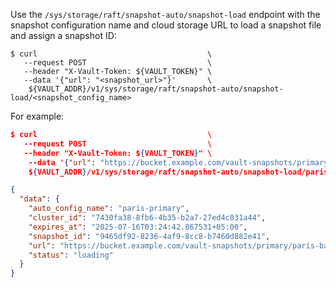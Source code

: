 Use the `/sys/storage/raft/snapshot-auto/snapshot-load` endpoint with the snapshot
configuration name and cloud storage URL to load a snapshot file and assign a
snapshot ID:

```shell-session
$ curl                                      \
   --request POST                           \
   --header "X-Vault-Token: ${VAULT_TOKEN}" \
   --data '{"url": "<snapshot_url>"}'       \
    ${VAULT_ADDR}/v1/sys/storage/raft/snapshot-auto/snapshot-load/<snapshot_config_name>
```

For example:

<CodeBlockConfig hideClipboard highlight="12">

```json
$ curl                                      \
   --request POST                           \
   --header "X-Vault-Token: ${VAULT_TOKEN}" \
    --data '{"url": "https://bucket.example.com/vault-snapshots/primary/paris-backup.snap"}' \
    ${VAULT_ADDR}/v1/sys/storage/raft/snapshot-auto/snapshot-load/paris-primary | jq

{
  "data": {
    "auto_config_name": "paris-primary",
    "cluster_id": "7430fa38-8fb6-4b35-b2a7-27ed4c831a44",
    "expires_at": "2025-07-16T03:24:42.867531+05:00",
    "snapshot_id": "9465df92-8236-4af9-8cc8-b7460d882e41",
    "url": "https://bucket.example.com/vault-snapshots/primary/paris-backup.snap",
    "status": "loading"
  }
}
```

</CodeBlockConfig>